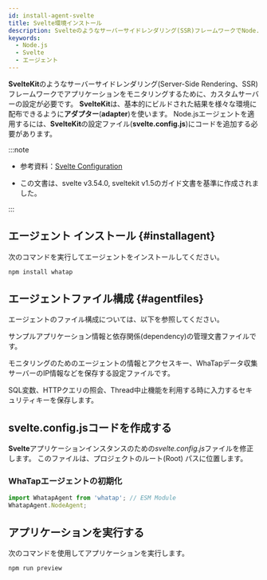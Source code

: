 ```yaml
---
id: install-agent-svelte
title: Svelte環境インストール
description: Svelteのようなサーバーサイドレンダリング(SSR)フレームワークでNode.jsアプリケーションモニタリングのためのCustom Server設定を案内します。
keywords:
  - Node.js
  - Svelte
  - エージェント
---
```


**SvelteKit**のようなサーバーサイドレンダリング(Server-Side Rendering、SSR) フレームワークでアプリケーションをモニタリングするために、カスタムサーバーの設定が必要です。 **SvelteKit**は、基本的にビルドされた結果を様々な環境に配布できるように**アダプター**(**adapter**)を使います。 Node.jsエージェントを適用するには、**SvelteKit**の設定ファイル(**svelte.config.js**)にコードを追加する必要があります。 

:::note

- 参考資料：[Svelte Configuration](https://kit.svelte.dev/docs/configuration)

- この文書は、svelte v3.54.0, sveltekit v1.5のガイド文書を基準に作成されました。

:::

<Steps>

## エージェント インストール {#installagent}

次のコマンドを実行してエージェントをインストールしてください。

```bash title="BASH"
npm install whatap
```

## エージェントファイル構成 {#agentfiles}

エージェントのファイル構成については、以下を参照してください。

<Filetree name="whatap">

<FiletreeItem name="package.json" type="file">サンプルアプリケーション情報と依存関係(dependency)の管理文書ファイルです。</FiletreeItem>

<FiletreeItem name="whatap.conf" type="file">モニタリングのためのエージェントの情報とアクセスキー、WhaTapデータ収集サーバーのIP情報などを保存する設定ファイルです。</FiletreeItem>

<FiletreeItem name="security.conf (or paramkey.txt)" type="file">SQL変数、HTTPクエリの照会、Thread中止機能を利用する時に入力するセキュリティキーを保存します。</FiletreeItem>

</Filetree>

## svelte.config.jsコードを作成する

**Svelte**アプリケーションインスタンスのための*svelte.config.js*ファイルを修正します。 このファイルは、プロジェクトのルート(Root) パスに位置します。

### WhaTapエージェントの初期化

```typescript title="svelte.config.js"
import WhatapAgent from 'whatap'; // ESM Module
WhatapAgent.NodeAgent;
```

## アプリケーションを実行する

次のコマンドを使用してアプリケーションを実行します。

```bash title="SH"
npm run preview
```

</Steps>


<NextSteps />
